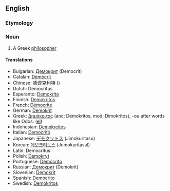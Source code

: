 ==English==
=== Etymology ===

=== Noun ===
#A Greek [[philosopher]]

==== Translations ====
*Bulgarian: [[Демокрит]] (Democrit)
*Catalan: [[Demòcrit]]
*Chinese: [[德谟克利特]] ()
*Dutch: Democritus
*Esperanto: [[Demokrito]]
*Finnish: [[Demokritos]]
*French: [[Démocrite]]
*German: [[Demokrit]]
*Greek: [[Δημόκριτος]] (anc: Demokritos, mod: Dimokritos), -ou after words like Odos. ([[:el:Δημόκριτος|el]])
*Indonesian: [[Demokreitos]]
*Italian: [[Democrito]]
*Japanese: [[デモクリトス]] (Jimokuritasu)
*Korean: [[데모크리토스]] (Jumokuritasul)
*Latin: Democritus
*Polish: [[Demokryt]]
*Portuguese: [[Demócrito]]
*Russian: [[Демокрит]] (Demokrit)
*Slovenian: [[Demokrit]]
*Spanish: [[Demócrito]]
*Swedish: [[Demokritos]]

{{Wikipedia}}